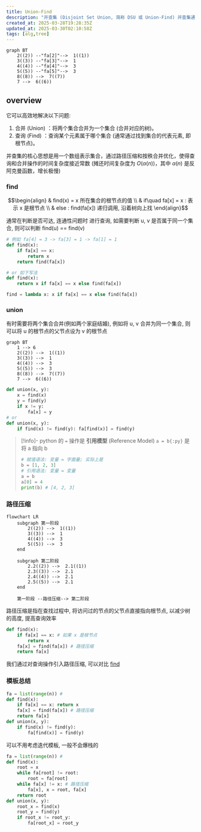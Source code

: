 ```yaml
---
title: Union-Find
description: "并查集 (Disjoint Set Union, 简称 DSU 或 Union-Find) 并查集通常实现为一个森林，其中每棵树表示一个集合 是一种用于处理动态连通性问题的数据结构。"
created_at: 2025-03-28T19:28:35Z
updated_at: 2025-03-30T02:10:58Z
tags: [alg,tree]
---
```

```mermaid
graph BT
    2((2)) --"fa[2]"-->  1((1))
    3((3)) --"fa[3]"-->  1
    4((4)) --"fa[4]"-->  3
    5((5)) --"fa[5]"-->  3
    8((8)) -->  7((7))
    7 -->  6((6))
```
## overview

它可以高效地解决以下问题: 
1. 合并 (Union) ：将两个集合合并为一个集合 (合并对应的树)。
2. 查询 (Find) ：查询某个元素属于哪个集合 (通常通过找到集合的代表元素, 即根节点)。 

并查集的核心思想是用一个数组表示集合，通过路径压缩和按秩合并优化，使得查询和合并操作的时间复杂度接近常数 (摊还时间复杂度为 $O(\alpha(n))$，其中 $\alpha(n)$ 是反阿克曼函数，增长极慢) 

### find

```math
\begin{align}
& find(x) = x 所在集合的根节点的值 \\
& if\quad fa[x] = x : 表示 x 是根节点 \\
& else : find(fa[x]) 递归调用, 沿着树向上找
\end{align}
```
通常在判断是否可达, 连通性问题时 进行查询, 如需要判断 u, v 是否属于同一个集合, 则可以判断 find(u) == find(v)
```py
# 例如 fa[4] = 3 -> fa[3] = 1 -> fa[1] = 1
def find(x):
    if fa[x] == x:
        return x
    return find(fa[x])
```
```py
# or 如下写法
def find(x):
    return x if fa[x] == x else find(fa[x])

find = lambda x: x if fa[x] == x else find(fa[x])
```

### union
有时需要将两个集合合并(例如两个家庭结婚), 例如将 u, v 合并为同一个集合, 则可以将 u 的根节点的父节点设为 v 的根节点
```mermaid
graph BT
    1 --> 6
    2((2)) -->  1((1))
    3((3)) -->  1
    4((4)) -->  3
    5((5)) -->  3
    8((8)) -->  7((7))
    7 -->  6((6))
```
```py
def union(x, y):
    x = find(x)
    y = find(y)
    if x != y:
        fa[x] = y
# or
def union(x, y):
    if find(x) != find(y): fa[find(x)] = find(y)
```
> [!info]- python 的 `=` 操作是 **引用模型** (Reference Model)
> `a = b{:py}` 是将 a 指向 b
>```py
> # 赋值语法: 变量 = 字面量; 实际上是
> b = [1, 2, 3]
> # 引用语法: 变量 = 变量
> a = b
> a[0] = 4
> print(b) # [4, 2, 3]
> ```

### 路径压缩
```mermaid
flowchart LR
    subgraph 第一阶段
        2((2)) -->  1((1))
        3((3)) -->  1
        4((4)) -->  3
        5((5)) -->  3
    end

    subgraph 第二阶段
        2.2((2)) -->  2.1((1))
        2.3((3)) -->  2.1
        2.4((4)) -->  2.1
        2.5((5)) -->  2.1
    end

    第一阶段 --路径压缩--> 第二阶段
```
路径压缩是指在查找过程中, 将访问过的节点的父节点直接指向根节点, 以减少树的高度, 提高查询效率
```py {4}
def find(x):
    if fa[x] == x: # 如果 x 是根节点
        return x
    fa[x] = find(fa[x]) # 路径压缩
    return fa[x]
```
我们通过对查询操作引入路径压缩, 可以对比 [find](#find)

### 模板总结

```py title="递归模板"
fa = list(range(n)) # 
def find(x):
    if fa[x] == x: return x
    fa[x] = find(fa[x]) # 路径压缩
    return fa[x]
def union(x, y):
    if find(x) != find(y):
        fa[find(x)] = find(y)
```
可以不用考虑迭代模板, 一般不会爆栈的
```py title="迭代模板"
fa = list(range(n)) #
def find(x):
    root = x
    while fa[root] != root:
        root = fa[root]
    while fa[x] != x: # 路径压缩
        fa[x], x = root, fa[x]
    return root
def union(x, y):
    root_x = find(x)
    root_y = find(y)
    if root_x != root_y:
        fa[root_x] = root_y
```